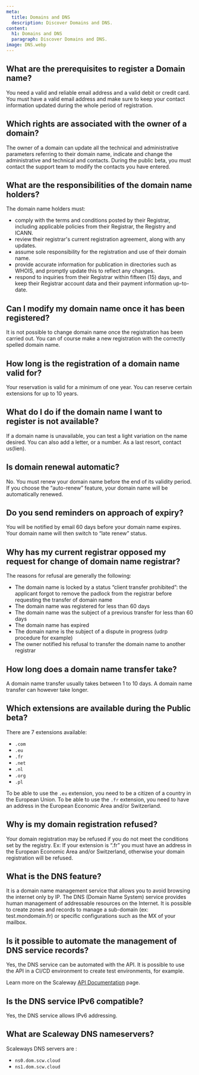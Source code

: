 ```yaml
---
meta:
  title: Domains and DNS
  description: Discover Domains and DNS.
content:
  h1: Domains and DNS
  paragraph: Discover Domains and DNS.
image: DNS.webp
---
```


## What are the prerequisites to register a Domain name?

You need a valid and reliable email address and a valid debit or credit card. You must have a valid email address and make sure to keep your contact information updated during the whole period of registration.

## Which rights are associated with the owner of a domain?

The owner of a domain can update all the technical and administrative parameters referring to their domain name, indicate and change the administrative and technical and contacts. During the public beta, you must contact the support team to modify the contacts you have entered. 

## What are the responsibilities of the domain name holders?

The domain name holders must: 

- comply with the terms and conditions posted by their Registrar, including applicable policies from their Registrar, the Registry and ICANN.
- review their registrar's current registration agreement, along with any updates.
- assume sole responsibility for the registration and use of their domain name.
- provide accurate information for publication in directories such as WHOIS, and promptly update this to reflect any changes.
- respond to inquiries from their Registrar within fifteen (15) days, and keep their Registrar account data and their payment information up-to-date. 

## Can I modify my domain name once it has been registered?

It is not possible to change domain name once the registration has been carried out. You can of course make a new registration with the correctly spelled domain name. 

## How long is the registration of a domain name valid for?

Your reservation is valid for a minimum of one year. You can reserve certain extensions for up to 10 years.  

## What  do I do if the domain name I want to register is not available?

If a domain name is unavailable, you can test a light variation on the name desired. You can also add a letter, or a number. As a last resort, contact us(lien).

## Is domain renewal automatic?

No. You must renew your domain name before the end of its validity period.
If you choose the “auto-renew” feature, your domain name will be automatically renewed. 

## Do you send reminders on approach of expiry?

You will be notified by email 60 days before your domain name expires. Your domain name will then switch to “late renew” status. 

## Why has my current registrar opposed my request for change of domain name registrar?

The reasons for refusal are generally the following:
- The domain name is locked by a status “client transfer prohibited”: the applicant forgot to remove the padlock from the registrar before requesting the transfer of domain name
- The domain name was registered for less than 60 days
- The domain name was the subject of a previous transfer for less than 60 days
- The domain name has expired
- The domain name is the subject of a dispute in progress (udrp procedure for example)
- The owner notified his refusal to transfer the domain name to another registrar


## How long does a domain name transfer take?

A domain name transfer usually takes between 1 to 10 days. A domain name transfer can however take longer.


## Which extensions are available during the Public beta? 

There are 7 extensions available:
- `.com` 
- `.eu`
- `.fr`
- `.net` 
- `.nl`
- `.org`
- `.pl` 

<Message type="note">

To be able to use the `.eu` extension, you need to be a citizen of a country in the European Union. 
To be able to use the `.fr` extension, you need to have an address in the European Economic Area and/or Switzerland.


</Message>


## Why is my domain registration refused? 
Your domain registration may be refused if you do not meet the conditions set by the registry. 
Ex: If your extension is “.fr” you must have an address in the European Economic Area and/or Switzerland, otherwise your domain registration will be refused. 



## What is the DNS feature?

It is a domain name management service that allows you to avoid browsing the internet only by IP.
The DNS (Domain Name System) service provides human management of addressable resources on the Internet.
It is possible to create zones and records to manage a sub-domain (ex: test.mondomain.fr) or specific configurations such as the MX of your mailbox.

## Is it possible to automate the management of DNS service records?

Yes, the DNS service can be automated with the API. It is possible to use the API in a CI/CD environment to create test environments, for example.

Learn more on the Scaleway [API Documentation](https://developers.scaleway.com/en/products/domain/dns/api/) page.

## Is the DNS service IPv6 compatible?

Yes, the DNS service allows IPv6 addressing.

## What are Scaleway DNS nameservers?

Scaleways DNS servers are :
- `ns0.dom.scw.cloud`
- `ns1.dom.scw.cloud`